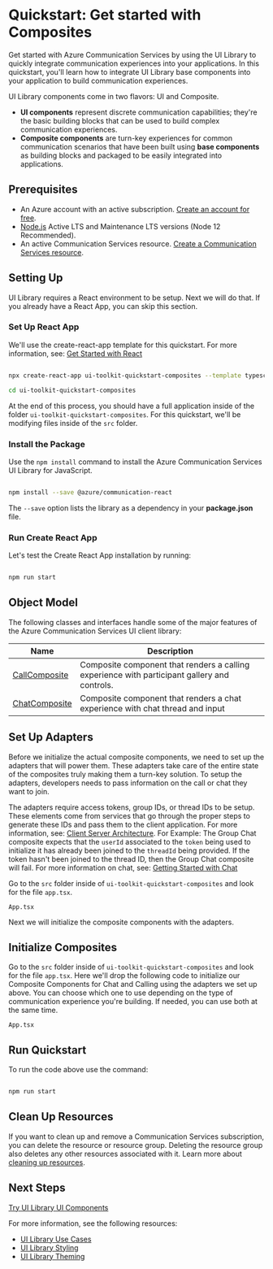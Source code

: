 
<Meta title="Quickstarts/Get started with Composites" />

# Quickstart: Get started with Composites

Get started with Azure Communication Services by using the UI Library to quickly integrate communication experiences into your applications. In this quickstart, you'll learn how to integrate UI Library base components into your application to build communication experiences.

UI Library components come in two flavors: UI and Composite.

- **UI components** represent discrete communication capabilities; they're the basic building blocks that can be used to build complex communication experiences.
- **Composite components** are turn-key experiences for common communication scenarios that have been built using **base components** as building blocks and packaged to be easily integrated into applications.

## Prerequisites

- An Azure account with an active subscription. [Create an account for free](https://azure.microsoft.com/free/?WT.mc_id=A261C142F).
- [Node.js](https://nodejs.org/) Active LTS and Maintenance LTS versions (Node 12 Recommended).
- An active Communication Services resource. [Create a Communication Services resource](https://docs.microsoft.com/azure/communication-services/quickstarts/create-communication-resource?tabs=windows&pivots=platform-azp).

## Setting Up

UI Library requires a React environment to be setup. Next we will do that. If you already have a React App, you can skip this section.

### Set Up React App

We'll use the create-react-app template for this quickstart. For more information, see: [Get Started with React](https://reactjs.org/docs/create-a-new-react-app.html)

```bash

npx create-react-app ui-toolkit-quickstart-composites --template typescript

cd ui-toolkit-quickstart-composites

```

At the end of this process, you should have a full application inside of the folder `ui-toolkit-quickstart-composites`.
For this quickstart, we'll be modifying files inside of the `src` folder.

### Install the Package

Use the `npm install` command to install the Azure Communication Services UI Library for JavaScript.

```bash

npm install --save @azure/communication-react

```

The `--save` option lists the library as a dependency in your **package.json** file.

### Run Create React App

Let's test the Create React App installation by running:

```bash

npm run start

```

## Object Model

The following classes and interfaces handle some of the major features of the Azure Communication Services UI client library:

| Name                                                                   | Description                                                                                  |
| ---------------------------------------------------------------------- | -------------------------------------------------------------------------------------------- |
| [CallComposite](/?path=/story/composites-callcomposite--basic-example) | Composite component that renders a calling experience with participant gallery and controls. |
| [ChatComposite](/?path=/story/composites-chatcomposite--basic-example) | Composite component that renders a chat experience with chat thread and input                |

## Set Up Adapters

Before we initialize the actual composite components, we need to set up the adapters that will power them.
These adapters take care of the entire state of the composites truly making them a turn-key solution.
To setup the adapters, developers needs to pass information on the call or chat they want to join.

The adapters require access tokens, group IDs, or thread IDs to be setup.
These elements come from services that go through the proper steps to generate these IDs and pass them to the client application.
For more information, see: [Client Server Architecture](https://docs.microsoft.com/azure/communication-services/concepts/client-and-server-architecture).
For Example: The Group Chat composite expects that the `userId` associated to the `token` being used to initialize it has already been joined to the `threadId` being provided.
If the token hasn't been joined to the thread ID, then the Group Chat composite will fail.
For more information on chat, see: [Getting Started with Chat](https://docs.microsoft.com/azure/communication-services/quickstarts/chat/get-started?pivots=programming-language-csharp)

Go to the `src` folder inside of `ui-toolkit-quickstart-composites` and look for the file `app.tsx`.

`App.tsx`

<Source code={QuickstartCompositeAdapter} />

Next we will initialize the composite components with the adapters.

## Initialize Composites

Go to the `src` folder inside of `ui-toolkit-quickstart-composites` and look for the file `app.tsx`.
Here we'll drop the following code to initialize our Composite Components for Chat and Calling using the adapters we set up above.
You can choose which one to use depending on the type of communication experience you're building.
If needed, you can use both at the same time.

`App.tsx`

<Source code={QuickstartCompositeComplete} />

## Run Quickstart

To run the code above use the command:

```bash

npm run start

```

## Clean Up Resources

If you want to clean up and remove a Communication Services subscription, you can delete the resource or resource group.
Deleting the resource group also deletes any other resources associated with it.
Learn more about [cleaning up resources](https://docs.microsoft.com/azure/communication-services/quickstarts/create-communication-resource?tabs=windows&pivots=platform-azp#clean-up-resources).

## Next Steps

[Try UI Library UI Components](/?path=/story/quickstarts-get-started-with-ui-components--page)

For more information, see the following resources:

- [UI Library Use Cases](/?path=/story/use-cases--page)
- [UI Library Styling](/?path=/story/styling--page)
- [UI Library Theming](/?path=/story/theming--page)

